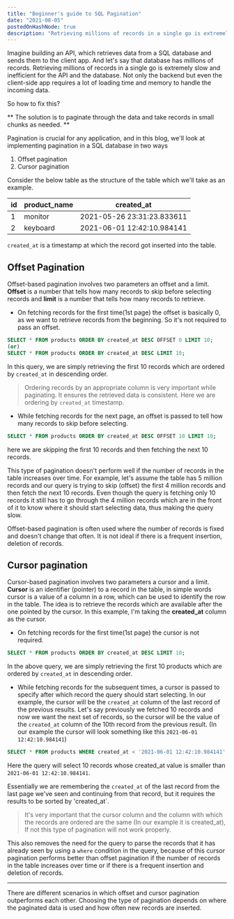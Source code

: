 ```yaml
---
title: "Beginner's guide to SQL Pagination"
date: "2021-08-05"
postedOnHashNode: true
description: "Retrieving millions of records in a single go is extremely slow and inefficient for the database. The solution is to paginate the data."
---
```


Imagine building an API, which retrieves data from a SQL database and sends them to the client app. And let's say that database has millions of records. Retrieving millions of records in a single go is extremely slow and inefficient for the API and the database. Not only the backend but even the client-side app requires a lot of loading time and memory to handle the incoming data.

So how to fix this?

** The solution is to paginate through the data and take records in small chunks as needed. **

Pagination is crucial for any application, and in this blog, we'll look at implementing pagination in a SQL database in two ways

1. Offset pagination
2. Cursor pagination

Consider the below table as the structure of the table which we'll take as an example.

| id  | product_name | created_at                 |
| --- | ------------ | -------------------------- |
| 1   | monitor      | 2021-05-26 23:31:23.833611 |
| 2   | keyboard     | 2021-06-01 12:42:10.984141 |

`created_at` is a timestamp at which the record got inserted into the table.

## Offset Pagination

Offset-based pagination involves two parameters an offset and a limit. **Offset** is a number that tells how many records to skip before selecting records and **limit** is a number that tells how many records to retrieve.

- On fetching records for the first time(1st page) the offset is basically 0, as we want to retrieve records from the beginning. So it's not required to pass an offset.

```SQL
SELECT * FROM products ORDER BY created_at DESC OFFSET 0 LIMIT 10;
(or)
SELECT * FROM products ORDER BY created_at DESC LIMIT 10;
```

In this query, we are simply retrieving the first 10 records which are ordered by `created_at` in descending order.

> Ordering records by an appropriate column is very important while paginating. It ensures the retrieved data is consistent. Here we are ordering by `created_at` timestamp.

- While fetching records for the next page, an offset is passed to tell how many records to skip before selecting.

```SQL
SELECT * FROM products ORDER BY created_at DESC OFFSET 10 LIMIT 10;
```

here we are skipping the first 10 records and then fetching the next 10 records.

This type of pagination doesn't perform well if the number of records in the table increases over time. For example, let's assume the table has 5 million records and our query is trying to skip (offset) the first 4 million records and then fetch the next 10 records. Even though the query is fetching only 10 records it still has to go through the 4 million records which are in the front of it to know where it should start selecting data, thus making the query slow.

Offset-based pagination is often used where the number of records is fixed and doesn't change that often. It is not ideal if there is a frequent insertion, deletion of records.

## Cursor pagination

Cursor-based pagination involves two parameters a cursor and a limit. **Cursor** is an identifier (pointer) to a record in the table, in simple words cursor is a value of a column in a row, which can be used to identify the row in the table. The idea is to retrieve the records which are available after the one pointed by the cursor. In this example, I'm taking the **created_at** column as the cursor.

- On fetching records for the first time(1st page) the cursor is not required.

```SQL
SELECT * FROM products ORDER BY created_at DESC LIMIT 10;
```

In the above query, we are simply retrieving the first 10 products which are ordered by `created_at` in descending order.

- While fetching records for the subsequent times, a cursor is passed to specify after which record the query should start selecting. In our example, the cursor will be the `created_at` column of the last record of the previous results. Let's say previously we fetched 10 records and now we want the next set of records, so the cursor will be the value of the `created_at` column of the 10th record from the previous result. (In our example the cursor will look something like this `2021-06-01 12:42:10.984141`)

```SQL
SELECT * FROM products WHERE created_at < '2021-06-01 12:42:10.984141' ORDER BY created_at DESC LIMIT 10;
```

Here the query will select 10 records whose created_at value is smaller than `2021-06-01 12:42:10.984141`.

Essentially we are remembering the `created_at` of the last record from the last page we've seen and continuing from that record, but it requires the results to be sorted by 'created_at`.

> It's very important that the cursor column and the column with which the records are ordered are the same (In our example it is created_at), If not this type of pagination will not work properly.

This also removes the need for the query to parse the records that it has already seen by using a `where` condition in the query, because of this cursor pagination performs better than offset pagination if the number of records in the table increases over time or if there is a frequent insertion and deletion of records.

---

There are different scenarios in which offset and cursor pagination outperforms each other. Choosing the type of pagination depends on where the paginated data is used and how often new records are inserted.

